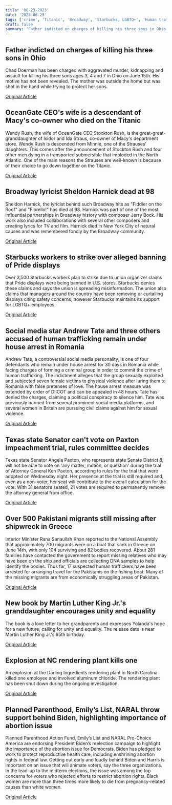 ```yaml
---
title: '06-23-2023'
date: '2023-06-23'
tags: ['crime', 'Titanic', 'Broadway', 'Starbucks, LGBTQ+', 'Human trafficking', 'Texas impeachment trial', 'Migrant crisis', 'Social Justice', 'Accidents', 'Abortion']
draft: false
summary: 'Father indicted on charges of killing his three sons in Ohio...'
---
```


## Father indicted on charges of killing his three sons in Ohio
Chad Doerman has been charged with aggravated murder, kidnapping and assault for killing his three sons ages 3, 4 and 7 in Ohio on June 15th. His motive has not been revealed. The mother was outside the home but was shot in the hand while trying to protect her sons.

[Original Article](https://abcnews.go.com/US/wireStory/ohio-father-accused-killing-3-young-sons-indicted-100332981)

## OceanGate CEO's wife is a descendant of Macy's co-owner who died on the Titanic
Wendy Rush, the wife of OceanGate CEO Stockton Rush, is the great-great-granddaughter of Isidor and Ida Straus, co-owner of Macy's department store. Wendy Rush is descended from Minnie, one of the Strauses' daughters. This comes after the announcement of Stockton Rush and four other men dying in a transported submersible that imploded in the North Atlantic. One of the main reasons the Strauses are well-known is because of their choice to go down together on the Titanic.

[Original Article](https://abcnews.go.com/US/wireStory/wife-pilot-fatal-implosion-descended-couple-died-titanic-100323731)

## Broadway lyricist Sheldon Harnick dead at 98
Sheldon Harnick, the lyricist behind such Broadway hits as "Fiddler on the Roof" and "Fiorello!" has died at 98. Harnick was part of one of the most influential partnerships in Broadway history with composer Jerry Bock. His work also included collaborations with several other composers and creating lyrics for TV and film. Harnick died in New York City of natural causes and was remembered fondly by the Broadway community.

[Original Article](https://abcnews.go.com/Entertainment/wireStory/tony-winning-lyricist-sheldon-harnick-created-fiddler-roof-100333854)

## Starbucks workers to strike over alleged banning of Pride displays
Over 3,500 Starbucks workers plan to strike due to union organizer claims that Pride displays were being banned in U.S. stores. Starbucks denies these claims and says the union is spreading misinformation. The union also claims that managers around the country have been removing or curtailing displays citing safety concerns, however Starbucks maintains its support for LGBTQ+ employees.

[Original Article](https://abcnews.go.com/US/wireStory/clash-lbgtq-decor-starbucks-leads-planned-strikes-150-100333855)

## Social media star Andrew Tate and three others accused of human trafficking remain under house arrest in Romania
Andrew Tate, a controversial social media personality, is one of four defendants who remain under house arrest for 30 days in Romania while facing charges of forming a criminal group in order to commit the crime of human trafficking. The indictment alleges that the group sexually exploited and subjected seven female victims to physical violence after luring them to Romania with false pretenses of love. The house arrest measure was extended by order of DIICOT and can be appealed in 48 hours. Tate has denied the charges, claiming a political conspiracy to silence him. Tate was previously banned from several prominent social media platforms, and several women in Britain are pursuing civil claims against him for sexual violence.

[Original Article](https://abcnews.go.com/International/wireStory/andrew-tate-remain-house-arrest-romania-human-trafficking-100332569)

## Texas state Senator can't vote on Paxton impeachment trial, rules committee decides
Texas state Senator Angela Paxton, who represents state Senate District 8, will not be able to vote on 'any matter, motion, or question' during the trial of Attorney General Ken Paxton, according to rules for the trial that were adopted on Wednesday night. Her presence at the trial is still required and, even as a non-voter, her seat will contribute to the overall calculation for the vote: With 31 senators seated, 21 votes are required to permanently remove the attorney general from office.

[Original Article](https://abcnews.go.com/Politics/texas-ag-ken-paxtons-wife-barred-voting-impeachment/story?id=100306106)

## Over 500 Pakistani migrants still missing after shipwreck in Greece
Interior Minister Rana Sanaullah Khan reported to the National Assembly that approximately 700 migrants were on a boat that sank in Greece on June 14th, with only 104 surviving and 82 bodies recovered. About 281 families have contacted the government to report missing relatives who may have been on the ship and officials are collecting DNA samples to help identify the bodies. Thus far, 17 suspected human traffickers have been arrested for arranging travel for the Pakistanis on the fishing boat. Many of the missing migrants are from economically struggling areas of Pakistan. 

[Original Article](https://abcnews.go.com/International/wireStory/350-pakistanis-migrant-boat-sank-off-greece-died-100331571)

## New book by Martin Luther King Jr.'s granddaughter encourages unity and equality
The book is a love letter to her grandparents and expresses Yolanda's hope for a new future, calling for unity and equality. The release date is near Martin Luther King Jr.'s 95th birthday.

[Original Article](https://abcnews.go.com/Entertainment/wireStory/granddaughter-calls-picture-book-love-letter-rev-martin-100333072)

## Explosion at NC rendering plant kills one
An explosion at the Darling Ingredients rendering plant in North Carolina killed one employee and involved aluminum chloride. The rendering plant has been shut down during the ongoing investigation.

[Original Article](https://abcnews.go.com/US/wireStory/worker-dead-after-explosion-north-carolina-plant-100332695)

## Planned Parenthood, Emily’s List, NARAL throw support behind Biden, highlighting importance of abortion issue
Planned Parenthood Action Fund, Emily’s List and NARAL Pro-Choice America are endorsing President Biden’s reelection campaign to highlight the importance of the abortion issue for Democrats. Biden has pledged to work to protect reproductive health care, including enshrining abortion rights in federal law. Getting out early and loudly behind Biden and Harris is important on an issue that will animate voters, say the three organizations. In the lead-up to the midterm elections, the issue was among the top concerns for voters who rejected efforts to restrict abortion rights. Black women are more than three times more likely to die from pregnancy-related causes than white women.

[Original Article](https://abcnews.go.com/Health/wireStory/biden-endorsements-3-abortion-rights-groups-democrats-bank-100329718)
